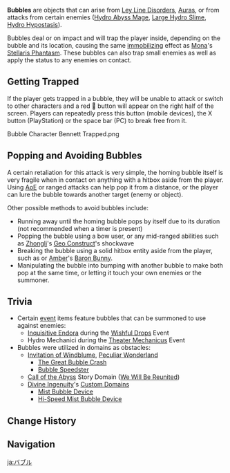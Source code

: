{{About|bubbles that can trap the player|bubbles found in the water|Mist Bubble (Exploration)}}
{{Terminology Infobox
|image        = Bubble.png
|type         = Combat
|type2        = Exploration
}}
'''Bubbles''' are objects that can arise from [[Ley Line Disorders]], [[Auras]], or from attacks from certain enemies ([[Hydro Abyss Mage]], [[Large Hydro Slime]], [[Hydro Hypostasis]]).

Bubbles deal {{Color|Physical DMG}} or {{Color|Hydro DMG}} on impact and will trap the player inside, depending on the bubble and its location, causing the same [[displacement|immobilizing]] effect as [[Mona]]'s [[Stellaris Phantasm]]. These bubbles can also trap small enemies as well as apply the {{Color|Wet}} status to any enemies on contact.

==Getting Trapped==
If the player gets trapped in a bubble, they will be unable to attack or switch to other characters and a red 🔗 button will appear on the right half of the screen. Players can repeatedly press this button (mobile devices), the X button (PlayStation) or the space bar (PC) to break free from it.

<gallery>
Bubble Character Bennett Trapped.png
</gallery>

==Popping and Avoiding Bubbles==
A certain retaliation for this attack is very simple, the homing bubble itself is very fragile when in contact on anything with a hitbox aside from the player. Using [[AoE]] or ranged attacks can help pop it from a distance, or the player can lure the bubble towards another target (enemy or object).

Other possible methods to avoid bubbles include:
*Running away until the homing bubble pops by itself due to its duration (not recommended when a timer is present)
*Popping the bubble using a bow user, or any mid-ranged abilities such as [[Zhongli]]'s [[Dominus Lapidis|Geo Construct]]'s shockwave
*Breaking the bubble using a solid hitbox entity aside from the player, such as {{Color|[[Geo Constructs]]}} or [[Amber]]'s [[Baron Bunny]].
*Manipulating the bubble into bumping with another bubble to make both pop at the same time, or letting it touch your own enemies or the summoner.

==Trivia==
*Certain [[event]] items feature bubbles that can be summoned to use against enemies:
**[[Inquisitive Endora]] during the [[Wishful Drops]] Event
** Hydro Mechanici during the [[Theater Mechanicus]] Event
*Bubbles were utilized in domains as obstacles:
**[[Invitation of Windblume]], [[Invitation of Windblume#Peculiar Wonderland|Peculiar Wonderland]]
***[[Invitation of Windblume/Peculiar Wonderland#The Great Bubble Crash|The Great Bubble Crash]]
***[[Invitation of Windblume/Peculiar Wonderland#Bubble Speedster|Bubble Speedster]]
**[[Call of the Abyss]] Story Domain ([[We Will Be Reunited]])
**[[Divine Ingenuity]]'s [[Divine Ingenuity/Custom Domains|Custom Domains]]
***[[Mist Bubble Device]]
***[[Hi-Speed Mist Bubble Device]]

==Change History==
{{Change History|1.0}}

==Navigation==
{{Exploration Navbox}}

[[ja:バブル]]